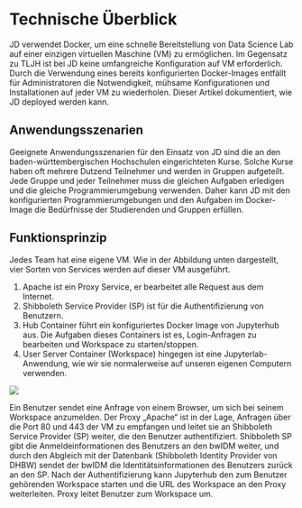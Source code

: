 # Technische Überblick
JD verwendet Docker, um eine schnelle Bereitstellung von Data Science Lab auf einer einzigen virtuellen Maschine (VM) zu ermöglichen. Im Gegensatz zu TLJH ist bei JD keine umfangreiche Konfiguration auf VM erforderlich. Durch die Verwendung eines bereits konfigurierten Docker-Images entfällt für Administratoren die Notwendigkeit, mühsame Konfigurationen und Installationen auf jeder VM zu wiederholen. Dieser Artikel dokumentiert, wie JD deployed werden kann. 

## Anwendungsszenarien
Geeignete Anwendungsszenarien für den Einsatz von JD sind die an den baden-württembergischen Hochschulen eingerichteten Kurse. Solche Kurse haben oft mehrere Dutzend Teilnehmer und werden in Gruppen aufgeteilt. Jede Gruppe und jeder Teilnehmer muss die gleichen Aufgaben erledigen und die gleiche Programmierumgebung verwenden. Daher kann JD mit den konfigurierten Programmierumgebungen und den Aufgaben im Docker-Image die Bedürfnisse der Studierenden und Gruppen erfüllen.

## Funktionsprinzip
Jedes Team hat eine eigene VM. Wie in der Abbildung unten dargestellt, vier Sorten von Services werden auf dieser VM ausgeführt. 
1.	Apache ist ein Proxy Service, er bearbeitet alle Request aus dem Internet.
2.	Shibboleth Service Provider (SP) ist für die Authentifizierung von Benutzern.
3.	Hub Container führt ein konfiguriertes Docker Image von Jupyterhub aus. Die Aufgaben dieses Containers ist es, Login-Anfragen zu bearbeiten und Workspace zu starten/stoppen. 
4.	User Server Container (Workspace) hingegen ist eine Jupyterlab-Anwendung, wie wir sie normalerweise auf unseren eigenen Computern verwenden. 

![](../../Images/Ab23.png)

Ein Benutzer sendet eine Anfrage von einem Browser, um sich bei seinem Workspace anzumelden. Der Proxy „Apache“ ist in der Lage, Anfragen über die Port 80 und 443 der VM zu empfangen und leitet sie an Shibboleth Service Provider (SP) weiter, die den Benutzer authentifiziert. Shibboleth SP gibt die Anmeldeinformationen des Benutzers an den bwIDM weiter, und durch den Abgleich mit der Datenbank (Shibboleth Identity Provider von DHBW) sendet der bwIDM die Identitätsinformationen des Benutzers zurück an den SP. Nach der Authentifizierung kann Jupyterhub den zum Benutzer gehörenden Workspace starten und die URL des Workspace an den Proxy weiterleiten. Proxy leitet Benutzer zum Workspace um.